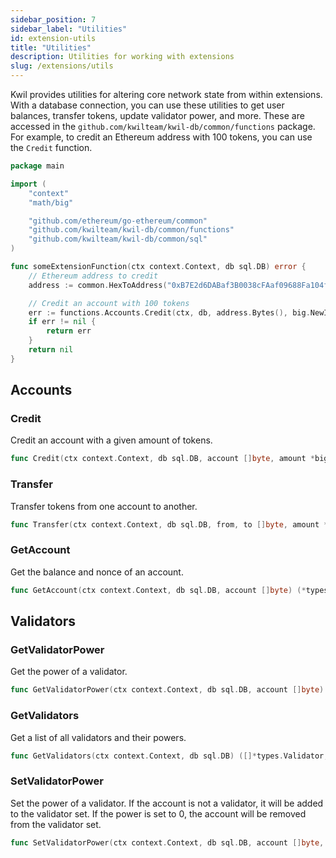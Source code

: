 ```yaml
---
sidebar_position: 7
sidebar_label: "Utilities"
id: extension-utils
title: "Utilities"
description: Utilities for working with extensions
slug: /extensions/utils
---
```


Kwil provides utilities for altering core network state from within extensions. With a database connection, you can use these utilities to get user balances,
transfer tokens, update validator power, and more. These are accessed in the `github.com/kwilteam/kwil-db/common/functions` package. For example, to credit
an Ethereum address with 100 tokens, you can use the `Credit` function.

```go
package main

import (
	"context"
	"math/big"

	"github.com/ethereum/go-ethereum/common"
	"github.com/kwilteam/kwil-db/common/functions"
	"github.com/kwilteam/kwil-db/common/sql"
)

func someExtensionFunction(ctx context.Context, db sql.DB) error {
    // Ethereum address to credit
	address := common.HexToAddress("0xB7E2d6DABaf3B0038cFAaf09688Fa104f4409697")

	// Credit an account with 100 tokens
	err := functions.Accounts.Credit(ctx, db, address.Bytes(), big.NewInt(100))
	if err != nil {
		return err
	}
	return nil
}
```

## Accounts

### Credit

Credit an account with a given amount of tokens.

```go
func Credit(ctx context.Context, db sql.DB, account []byte, amount *big.Int) error
```

### Transfer

Transfer tokens from one account to another.

```go
func Transfer(ctx context.Context, db sql.DB, from, to []byte, amount *big.Int) error
```

### GetAccount

Get the balance and nonce of an account.

```go
func GetAccount(ctx context.Context, db sql.DB, account []byte) (*types.Account, error)
```

## Validators

### GetValidatorPower

Get the power of a validator.

```go
func GetValidatorPower(ctx context.Context, db sql.DB, account []byte) (*big.Int, error)
```

### GetValidators

Get a list of all validators and their powers.

```go
func GetValidators(ctx context.Context, db sql.DB) ([]*types.Validator, error)
```

### SetValidatorPower

Set the power of a validator. If the account is not a validator, it will be added to the validator set. If the power is set to 0, the account will be removed from the validator set.

```go
func SetValidatorPower(ctx context.Context, db sql.DB, account []byte, power int64) error
```